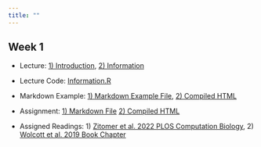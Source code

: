 ```yaml
---
title: ""
---
```


## Week 1

-   Lecture: <a href="/Week 1/Introduction.html">1) Introduction</a>, <a href="/Week 1/Information.html"> 2) Information</a>

-   Lecture Code: <a href="/Week 1/Information.R">Information.R</a>

-   Markdown Example: <a href="/Week 1/Markdown and R Stuff.Rmd">1) Markdown Example File</a>, <a href="/Week 1/Markdown-and-R-Stuff.html">2) Compiled HTML</a>

-   Assignment: <a href="/Week 1/Assignment.Rmd">1) Markdown File</a> <a href="/Week 1/Assignment.html">2) Compiled HTML</a>

- Assigned Readings: 1) <a href="/readings/Zitomer et al. 2022 PLOS Computation Biology.pdf">Zitomer et al. 2022 PLOS Computation Biology</a>, 2) <a href="/readings/Statistical Inference Book Chapter.pdf">Wolcott et al. 2019 Book Chapter</a>